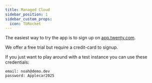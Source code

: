 ```yaml
---
title: Managed Cloud
sidebar_position: 1
sidebar_custom_props:
  icon: TbRocket
---
```



The easiest way to try the app is to sign up on [app.twenty.com](https://app.twenty.com).

We offer a free trial but require a credit-card to signup.

If you just want to play around with a test instance you can use these credentials:

```
email: noah@demo.dev
password: Applecar2025
```